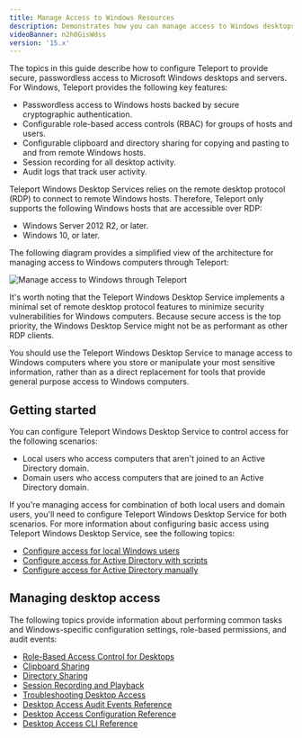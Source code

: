 ```yaml
---
title: Manage Access to Windows Resources
description: Demonstrates how you can manage access to Windows desktops with Teleport.
videoBanner: n2h0GisWdss
version: '15.x'
---
```


The topics in this guide describe how to configure Teleport to provide secure, passwordless
access to Microsoft Windows desktops and servers. For Windows, Teleport provides the
following key features:

- Passwordless access to Windows hosts backed by secure cryptographic authentication.
- Configurable role-based access controls (RBAC) for groups of hosts and users.
- Configurable clipboard and directory sharing for copying and pasting to and from
  remote Windows hosts.
- Session recording for all desktop activity.
- Audit logs that track user activity.

Teleport Windows Desktop Services relies on the remote desktop protocol (RDP) to connect to
remote Windows hosts. Therefore, Teleport only supports the following Windows hosts that are
accessible over RDP:

- Windows Server 2012 R2, or later.
- Windows 10, or later.

The following diagram provides a simplified view of the architecture for managing
access to Windows computers through Teleport:

![Manage access to Windows through Teleport](../../assets/windows-desktop-service-overview-8b46dedeba.png)

It's worth noting that the Teleport Windows Desktop Service implements a minimal set
of remote desktop protocol features to minimize security vulnerabilities for Windows
computers. Because secure access is the top priority, the Windows Desktop Service
might not be as performant as other RDP clients.

You should use the Teleport Windows Desktop Service to manage access
to Windows computers where you store or manipulate your most sensitive information,
rather than as a direct replacement for tools that provide general purpose access
to Windows computers.

## Getting started

You can configure Teleport Windows Desktop Service to control access for the following
scenarios:

- Local users who access computers that aren't joined to an Active Directory domain.
- Domain users who access computers that are joined to an Active Directory domain.

If you're managing access for combination of both local users and domain users, you'll
need to configure Teleport Windows Desktop Service for both scenarios. For more
information about configuring basic access using Teleport Windows Desktop Service, see
the following topics:

- [Configure access for local Windows users](/desktop-access/getting-started)
- [Configure access for Active Directory with scripts](/desktop-access/active-directory)
- [Configure access for Active Directory manually](/desktop-access/active-directory-manual)

## Managing desktop access

The following topics provide information about performing common tasks and
Windows-specific configuration settings, role-based permissions, and audit events:

- [Role-Based Access Control for Desktops](/desktop-access/rbac)
- [Clipboard Sharing](/desktop-access/reference/clipboard)
- [Directory Sharing](/desktop-access/directory-sharing)
- [Session Recording and Playback](/desktop-access/reference/sessions)
- [Troubleshooting Desktop Access](/desktop-access/troubleshooting)
- [Desktop Access Audit Events Reference](/desktop-access/reference/audit)
- [Desktop Access Configuration Reference](/desktop-access/reference/configuration)
- [Desktop Access CLI Reference](/desktop-access/reference/cli)
